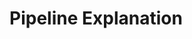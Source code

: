 # Pipeline Explanation

<!-- This page provides comprehensive explanation for the GDP data processing R script. -->


<!-- --- -->

<!-- ## Data Processing ETL Pipeline -->

<!-- ```{r, eval=FALSE} -->
<!--   # Extract  -->
<!-- get_unsd_gdp_data() %>% -->
<!--   get_taiwan_gdp_data() %>% -->

<!--   # Transform -->
<!--   compute_special_cases() %>% -->
<!--   estimate_last_year(skip_estimation=FALSE) %>% -->
<!--   round_values() %>% -->
<!--   delete_data_out_of_valid_range() %>% -->
<!--   add_economy_labels() %>% -->
<!--   compute_aggregate_values() %>% -->
<!--   add_comments() %>% -->

<!--   # Load -->
<!--   export_to_general_csv("gdp_update.csv") %>% -->
<!--   export_to_usis_csv("gdp_update_usis.csv") -->
<!-- ``` -->

<!-- --- -->

<!-- ## Pipeline Functions  -->

<!-- ### `get_unsd_gdp_data()` {-} -->
<!-- - Downloads GDP data using UNSD API (both constant and current prices). -->
<!-- - Merges, reshapes, and formats the dataset. -->

<!-- ### `get_taiwan_gdp_data(df)` {-} -->
<!-- - Downloads GDP data from Taiwan NSO (both constant and current prices). -->
<!-- - Rebases the GDP at constant prices from the year 2021 to 2015. -->
<!-- - Calculates TWD to USD exchange rates. -->
<!--     + GDP data at current prices in USD are converted from TWD using annual period-average exchange rates. -->
<!--     + GDP data in constant prices in USD are converted from TWD using the annual period-average exchange rate of the base year (2015) for all years. -->

<!-- ### `compute_special_cases(df)` {-} -->
<!-- - Handles historical and geopolitical inconsistencies by merging country records (e.g., Yugoslavia, USSR) -->
<!-- - Described in-depth in chapter [Special Cases][Special Cases]. -->

<!-- ### `estimate_last_year(df, skip_estimation=FALSE)` {-} -->
<!-- - Last year is estimated using growth rates found in `GDP growth rates.xlsx`. -->
<!-- - This step is skipped, if `skip_estimation` is set to `r TRUE` -->

<!-- ### `round_values(df)` {-} -->
<!-- - Rounds values to the nearest integer using base R `round()` function. -->

<!-- ### `delete_data_out_of_valid_range(df)` {-} -->
<!-- - Filters out data points falling outside the valid year range for each country. -->

<!-- ### `compute_aggregate_values(df)` {-} -->
<!-- - Computes GDP aggregates for groups using hierarchical mappings. -->

<!-- ### `add_economy_labels(df)` {-} -->
<!-- - Joins human-readable economy labels using economy codes. -->

<!-- ### `add_comments(df)` {-} -->
<!-- - Adds "CommentEN" and "CommentFR" columns remarking on values which were calculated in `compute_missing_values(df)`. -->

<!-- ### `export_to_generic_csv(df, filename)` {-} -->
<!-- - Saves the dataset to a generic CSV file. -->

<!-- ### `export_to_usis_csv(df, filename)` {-} -->
<!-- - Saves the dataset to a CSV file used by USIS for upload to [UNCTADstat](https://unctadstat.unctad.org/datacentre/dataviewer/US.GDPTotal). -->

<!-- --- -->

<!-- ## Helper functions -->
<!-- ### `read_usis(series, source, name)` {-} -->
<!-- ### `read_usis(series, source, name)` {-} -->


